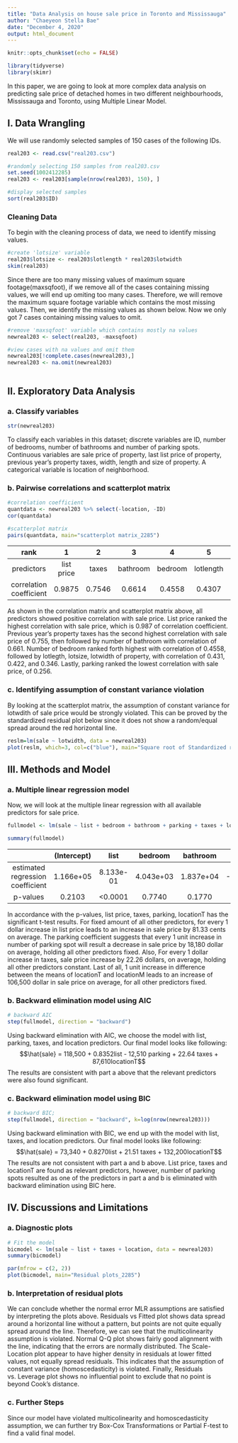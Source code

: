 ```yaml
---
title: "Data Analysis on house sale price in Toronto and Mississauga"
author: "Chaeyeon Stella Bae"
date: "December 4, 2020"
output: html_document
---
```


```r
knitr::opts_chunk$set(echo = FALSE)

library(tidyverse)
library(skimr)

```

In this paper, we are going to look at more complex data analysis on predicting sale price of detached homes in two different neighbourhoods, Mississauga and Toronto, using Multiple Linear Model.

## I. Data Wrangling

We will use randomly selected samples of 150 cases of the following IDs.
```r

real203 <- read.csv("real203.csv")

#randomly selecting 150 samples from real203.csv
set.seed(1002412285)
real203 <- real203[sample(nrow(real203), 150), ]

#display selected samples
sort(real203$ID)

```

### Cleaning Data
To begin with the cleaning process of data, we need to identify missing values. 

```r

#create 'lotsize' variable 
real203$lotsize <- real203$lotlength * real203$lotwidth
skim(real203)

```
Since there are too many missing values of maximum square footage(maxsqfoot), if we remove all of the cases containing missing values, we will end up omiting too many cases. Therefore, we will remove the maximum square footage variable which contains the most missing values. Then, we identify the missing values as shown below. Now we only got 7 cases containing missing values to omit. 

```r
#remove 'maxsqfoot' variable which contains mostly na values
newreal203 <- select(real203, -maxsqfoot)

#view cases with na values and omit them
newreal203[!complete.cases(newreal203),]
newreal203 <- na.omit(newreal203)



```
## II. Exploratory Data Analysis

### a. Classify variables
```r

str(newreal203)

```
To classify each variables in this dataset; discrete variables are ID, number of bedrooms, number of bathrooms and number of parking spots. Continuous variables are sale price of property, last list price of property, previous year's property taxes, width, length and size of property. A categorical variable is location of neighborhood. 

### b. Pairwise correlations and scatterplot matrix

```r

#correlation coefficient
quantdata <- newreal203 %>% select(-location, -ID)
cor(quantdata)

#scatterplot matrix
pairs(quantdata, main="scatterplot matrix_2285")

```

| rank | 1 | 2 | 3 | 4 | 5 | 6 | 7 | 8 |
| :---: | :---: | :---: | :---: | :---: | :---: | :---: | :---: | :---: | 
| predictors | list price | taxes | bathroom | bedroom | lotlength | lotsize | lotwidth | parking |
| correlation coefficient | 0.9875 | 0.7546 | 0.6614 | 0.4558 | 0.4307 | 0.4215 | 0.3464 | 0.2561 |

As shown in the correlation matrix and scatterplot matrix above, all predictors showed positive correlation with sale price. List price ranked the highest correlation with sale price, which is 0.987 of correlation coefficient. Previous year's property taxes has the second highest correlation with sale price of 0.755, then followed by number of bathroom with correlation of 0.661. Number of bedroom ranked forth highest with correlation of 0.4558, followed by lotlegth, lotsize, lotwidth of property, with correlation of 0.431, 0.422, and 0.346. Lastly, parking ranked the lowest correlation with sale price, of 0.256.

### c. Identifying assumption of constant variance violation

By looking at the scatterplot matrix, the assumption of constant variance for lotwdith of sale price would be strongly violated. This can be proved by the standardized residual plot below since it does not show a random/equal spread around the red horizontal line.

```r
reslm=lm(sale ~ lotwidth, data = newreal203)
plot(reslm, which=3, col=c("blue"), main="Square root of Standardized residuals vs. Fitted values _ 1002412285")
```


## III. Methods and Model

### a. Multiple linear regression model

Now, we will look at the multiple linear regression with all available predictors for sale price.  
```r
fullmodel <- lm(sale ~ list + bedroom + bathroom + parking + taxes + lotwidth + lotlength + location + lotsize, data = newreal203)

summary(fullmodel)
```
|   |(Intercept)|list|bedroom|bathroom|parking|taxes|lotwidth|lotlength|location T|lotsize|
| :---: | :---: | :---: | :---: | :---: | :---: | :---: | :---: | :---: | :---: | 
|estimated regression coefficient|1.166e+05|8.133e-01|4.043e+03|1.837e+04|-1.818e+04|-1.818e+04| 2.226e+01|-3.409e+02|-4.021e+02|1.065e+05 |6.437e+00|
|p-values| 0.2103| <0.0001 | 0.7740 | 0.1770 | 0.0478 | <0.0001 | 0.7877 | 0.4895| 0.0178| 0.2844|

In accordance with the p-values, list price, taxes, parking, locationT has the significant t-test results. For fixed amount of all other predictors, for every 1 dollar increase in list price leads to an increase in sale price by 81.33 cents on average. The parking coefficient suggests that every 1 unit increase in number of parking spot will result a decrease in sale price by 18,180 dollar on average, holding all other predictors fixed. Also, For every 1 dollar increase in taxes, sale price increase by 22.26 dollars, on average, holding all other predictors constant. Last of all, 1 unit increase in difference between the means of locationT and locationM leads to an increase of 106,500 dollar in sale price on average, for all other predictors fixed. 

### b. Backward elimination model using AIC

```r
# backward AIC
step(fullmodel, direction = "backward")

```
Using backward elimination with AIC, we choose the model with list, parking, taxes, and location predictors. Our final model looks like following:
$$\hat{sale} = 118,500 + 0.8352list - 12,510 parking + 22.64 taxes + 87,610locationT$$
The results are consistent with part a above that the relevant predictors were also found significant. 

### c. Backward elimination model using BIC

```r
# backward BIC;
step(fullmodel, direction = "backward", k=log(nrow(newreal203)))
```
Using backward elimination with BIC, we end up with the model with list, taxes, and location predictors. Our final model looks like following:
$$\hat{sale} = 73,340 + 0.8270list + 21.51 taxes + 132,200locationT$$
The results are not consistent with part a and b above. List price, taxes and locationT are found as relevant predictors, however, number of parking spots resulted as one of the predictors in part a and b is eliminated with backward elimination using BIC here. 

## IV. Discussions and Limitations

### a. Diagnostic plots 
```r
# Fit the model
bicmodel <- lm(sale ~ list + taxes + location, data = newreal203)  
summary(bicmodel)
```
```r
par(mfrow = c(2, 2)) 
plot(bicmodel, main="Residual plots_2285")
```

### b. Interpretation of residual plots 

We can conclude whether the normal error MLR assumptions are satisfied by interpreting the plots above. 
Residuals vs Fitted plot shows data spread around a horizontal line without a pattern, but points are not quite equally spread around the line. Therefore, we can see that the multicolinearity assumption is violated. 
Normal Q-Q plot shows fairly good alignment with the line, indicating that the errors are normally distributed. 
The Scale-Location plot appear to have higher density in residuals at lower fitted values, not equally spread residuals. This indicates that the assumption of constant variance (homoscedasticity) is violated. 
Finally, Residuals vs. Leverage plot shows no influential point to exclude that no point is beyond Cook's distance.

### c. Further Steps

Since our model have violated multicolinearity and homoscedasticity assumption, 
we can further try Box-Cox Transformations or Partial F-test to find a valid final model. 

